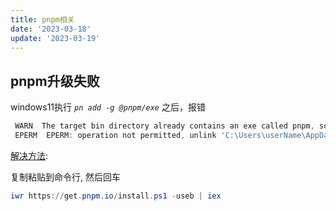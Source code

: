 ```yaml
---
title: pnpm相关
date: '2023-03-18'
update: '2023-03-19'
---
```


## pnpm升级失败

windows11执行 _`pn add -g @pnpm/exe`_ 之后，报错

```powershell
 WARN  The target bin directory already contains an exe called pnpm, so removing C:\Users\userName\AppData\Local\pnpm\pnpm.EXE
 EPERM  EPERM: operation not permitted, unlink 'C:\Users\userName\AppData\Local\pnpm\pnpm.EXE'
```

[解决方法](https://github.com/pnpm/pnpm/issues/5700#issuecomment-1331954570):

复制粘贴到命令行, 然后回车
```powershell
iwr https://get.pnpm.io/install.ps1 -useb | iex
```
